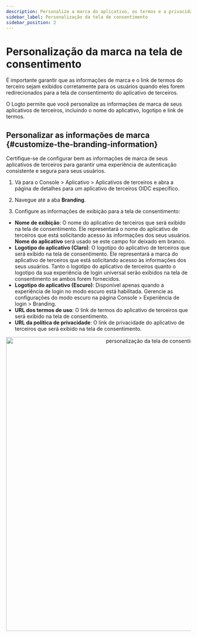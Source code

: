 ```yaml
---
description: Personalize a marca do aplicativo, os termos e a privacidade exibidos na tela de consentimento do OAuth para construir a confiança do usuário e melhorar a autorização.
sidebar_label: Personalização da tela de consentimento
sidebar_position: 2
---
```



# Personalização da marca na tela de consentimento

É importante garantir que as informações de marca e o link de termos do terceiro sejam exibidos corretamente para os usuários quando eles forem redirecionados para a tela de consentimento do aplicativo de terceiros.

O Logto permite que você personalize as informações de marca de seus aplicativos de terceiros, incluindo o nome do aplicativo, logotipo e link de termos.

## Personalizar as informações de marca \{#customize-the-branding-information}

Certifique-se de configurar bem as informações de marca de seus aplicativos de terceiros para garantir uma experiência de autenticação consistente e segura para seus usuários.

1. Vá para o <CloudLink to="/applications/third-party-applications">Console > Aplicativo > Aplicativos de terceiros</CloudLink> e abra a página de detalhes para um aplicativo de terceiros OIDC específico.

2. Navegue até a aba **Branding**.

3. Configure as informações de exibição para a tela de consentimento:

- **Nome de exibição**: O nome do aplicativo de terceiros que será exibido na tela de consentimento. Ele representará o nome do aplicativo de terceiros que está solicitando acesso às informações dos seus usuários. **Nome do aplicativo** será usado se este campo for deixado em branco.
- **Logotipo do aplicativo (Claro)**: O logotipo do aplicativo de terceiros que será exibido na tela de consentimento. Ele representará a marca do aplicativo de terceiros que está solicitando acesso às informações dos seus usuários. Tanto o logotipo do aplicativo de terceiros quanto o logotipo da sua experiência de login universal serão exibidos na tela de consentimento se ambos forem fornecidos.
- **Logotipo do aplicativo (Escuro)**: Disponível apenas quando a experiência de login no modo escuro está habilitada. Gerencie as configurações do modo escuro na página <CloudLink to="/sign-in-experience/branding">Console > Experiência de login > Branding</CloudLink>.
- **URL dos termos de uso**: O link de termos do aplicativo de terceiros que será exibido na tela de consentimento.
- **URL da política de privacidade**: O link de privacidade do aplicativo de terceiros que será exibido na tela de consentimento.

<center>
  <img src={ConsentScreenBranding} alt="personalização da tela de consentimento" width="800" />
</center>
